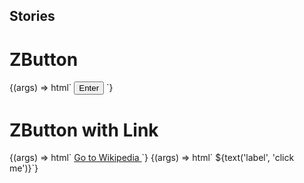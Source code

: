 
## Stories

<Meta title="Buttons/ZButton" component="z-button" />

# ZButton

<Preview>
  <Story name="button">
    {(args) => html`
      <z-button
        variant="${select('Variant', ['primary', 'secondary', 'tertiary'], 'primary')}"
        .issmall="${boolean('issmall', false)}"
      >
        <button slot="element" .disabled="${boolean('disabled', false)}">
          <z-icon name="${text('icon', 'download')}"></z-icon>Enter
        </button>
      </z-button>`}
  </Story>
</Preview>

# ZButton with Link

<Preview>
  <Story name="link">
    {(args) => html`
      <z-button
        variant="${select('Variant', ['primary', 'secondary', 'tertiary'], 'primary')}"
        .issmall="${boolean('issmall', false)}"
      >
        <a slot="element" href="https://wikipedia.com" target="_blank">
          <z-icon name="${text('icon', 'download')}"></z-icon>Go to Wikipedia
        </a>
      </z-button>`}
  </Story>
</Preview>

<Preview>
  <Story name="legacy">
    {(args) => html`
      <z-button
        variant="${select('Variant', ['primary', 'secondary', 'tertiary'], 'primary')}"
        disabled="${boolean('disabled', false)}"
        icon="${text('icon', 'download')}"
        .issmall="${boolean('issmall', false)}"
      >${text('label', 'click me')}</z-button>`}
  </Story>
</Preview>

<Props of="z-button" />
